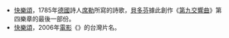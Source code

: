 * [[歡樂頌|快樂頌]]，1785年[[德國|德國]]詩人[[弗里德里希·席勒|席勒]]所寫的詩歌，[[路德维希·范·贝多芬|貝多芬]]據此創作《[[第9號交響曲_(貝多芬)|第九交響曲]]》第四樂章的最後一部份。
* [[貝多芬未緣曲|快樂頌]]，2006年[[電影|電影]]《{{lang|en|Copying Beethoven}}》的台灣片名。
{{disambig|K|Cat=三字译名消歧义}}